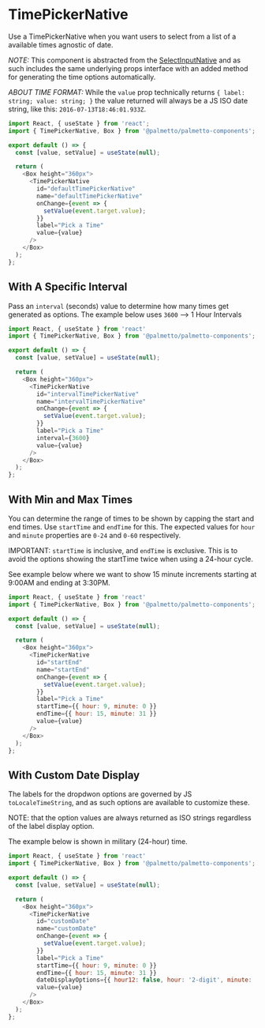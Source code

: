 
<Meta title="Components/TimePickerNative/Codesandbox" />

# TimePickerNative

Use a TimePickerNative when you want users to select from a list of a available times agnostic of date.

_NOTE:_ This component is abstracted from the [SelectInputNative](?path=/docs/components-selectinputnative-overview--default-story)
and as such includes the same underlying props interface with an added method for generating the time options automatically.

_ABOUT TIME FORMAT:_ While the `value` prop technically returns `{ label: string; value: string; }` the value returned will always
be a JS ISO date string, like this: `2016-07-13T18:46:01.933Z`.


```js codesandbox=palmetto-components
import React, { useState } from 'react';
import { TimePickerNative, Box } from '@palmetto/palmetto-components';

export default () => {
  const [value, setValue] = useState(null);

  return (
    <Box height="360px">
      <TimePickerNative
        id="defaultTimePickerNative"
        name="defaultTimePickerNative"
        onChange={event => {
          setValue(event.target.value);
        }}
        label="Pick a Time"
        value={value}
      />
    </Box>
  );
};
```

## With A Specific Interval

Pass an `interval` (seconds) value to determine how many times get generated as options.
The example below uses `3600` --> 1 Hour Intervals

```js codesandbox=palmetto-components
import React, { useState } from 'react'
import { TimePickerNative, Box } from '@palmetto/palmetto-components';

export default () => {
  const [value, setValue] = useState(null);

  return (
    <Box height="360px">
      <TimePickerNative
        id="intervalTimePickerNative"
        name="intervalTimePickerNative"
        onChange={event => {
          setValue(event.target.value);
        }}
        label="Pick a Time"
        interval={3600}
        value={value}
      />
    </Box>
  );
};
```

## With Min and Max Times

You can determine the range of times to be shown by capping the start and end times.
Use `startTime` and `endTime` for this. The expected values for `hour` and `minute` properties
are `0-24` and `0-60` respectively.

IMPORTANT: `startTime` is inclusive, and `endTime` is exclusive. This is to avoid
the options showing the startTime twice when using a 24-hour cycle.

See example below where we want to show 15 minute increments starting at 9:00AM and ending at 3:30PM.

```js codesandbox=palmetto-components
import React, { useState } from 'react'
import { TimePickerNative, Box } from '@palmetto/palmetto-components';

export default () => {
  const [value, setValue] = useState(null);

  return (
    <Box height="360px">
      <TimePickerNative
        id="startEnd"
        name="startEnd"
        onChange={event => {
          setValue(event.target.value);
        }}
        label="Pick a Time"
        startTime={{ hour: 9, minute: 0 }}
        endTime={{ hour: 15, minute: 31 }}
        value={value}
      />
    </Box>
  );
};
```

## With Custom Date Display

The labels for the dropdwon options are governed by JS `toLocaleTimeString`, and as such
options are available to customize these.

NOTE: that the option values are always returned as ISO strings regardless of the label display option.

The example below is shown in military (24-hour) time.

```js codesandbox=palmetto-components
import React, { useState } from 'react'
import { TimePickerNative, Box } from '@palmetto/palmetto-components';

export default () => {
  const [value, setValue] = useState(null);

  return (
    <Box height="360px">
      <TimePickerNative
        id="customDate"
        name="customDate"
        onChange={event => {
          setValue(event.target.value);
        }}
        label="Pick a Time"
        startTime={{ hour: 9, minute: 0 }}
        endTime={{ hour: 15, minute: 31 }}
        dateDisplayOptions={{ hour12: false, hour: '2-digit', minute: '2-digit' }}
        value={value}
      />
    </Box>
  );
};
```

